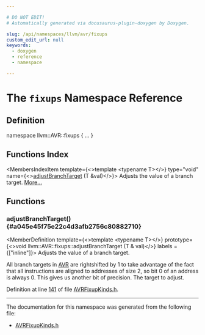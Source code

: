 ```yaml
---

# DO NOT EDIT!
# Automatically generated via docusaurus-plugin-doxygen by Doxygen.

slug: /api/namespaces/llvm/avr/fixups
custom_edit_url: null
keywords:
  - doxygen
  - reference
  - namespace

---
```





# The `fixups` Namespace Reference

<DoxygenPage pluginConfig={pluginConfig}>



## Definition

<CodeBlock>namespace llvm::AVR::fixups &#123; ... &#125;</CodeBlock>

## Functions Index

<MembersIndex>

<MembersIndexItem
  template={<>template &lt;typename T&gt;</>}
  type="void"
  name={<><a href="#a045e45f75e22c4d3afb2756c80882710">adjustBranchTarget</a> (T &amp;val)</>}>
Adjusts the value of a branch target. <a href="#a045e45f75e22c4d3afb2756c80882710">More...</a>
</MembersIndexItem>

</MembersIndex>


<SectionDefinition>

## Functions

### adjustBranchTarget() {#a045e45f75e22c4d3afb2756c80882710}

<MemberDefinition
  template={<>template &lt;typename T&gt;</>}
  prototype={<>void llvm::AVR::fixups::adjustBranchTarget (T &amp; val)</>}
  labels = {["inline"]}>
Adjusts the value of a branch target.

All branch targets in <a href="/docs/api/namespaces/llvm/avr">AVR</a> are rightshifted by 1 to take advantage of the fact that all instructions are aligned to addresses of size 2, so bit 0 of an address is always 0. This gives us another bit of precision. 
<ParametersList title="Parameters">
<ParametersListItem name="[inout] val">The target to adjust.</ParametersListItem>
</ParametersList>

Definition at line <a href="/docs/api/files/lib/lib/target/lib/target/avr/lib/target/avr/mctargetdesc/avrfixupkinds-h/#l00141">141</a> of file <a href="/docs/api/files/lib/lib/target/lib/target/avr/lib/target/avr/mctargetdesc/avrfixupkinds-h">AVRFixupKinds.h</a>.
</MemberDefinition>

</SectionDefinition>

<hr/>

The documentation for this namespace was generated from the following file:

<ul>
<li><a href="/docs/api/files/lib/lib/target/lib/target/avr/lib/target/avr/mctargetdesc/avrfixupkinds-h">AVRFixupKinds.h</a></li>
</ul>

</DoxygenPage>
